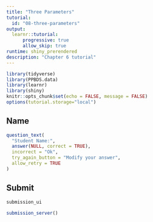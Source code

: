 ```yaml
---
title: "Three Parameters"
tutorial:
  id: "08-three-parameters"
output:
  learnr::tutorial:
      progressive: true
      allow_skip: true
runtime: shiny_prerendered
description: "Chapter 6 tutorial"
---
```


```r
library(tidyverse)
library(PPBDS.data)
library(learnr)
library(shiny)
knitr::opts_chunk$set(echo = FALSE, message = FALSE)
options(tutorial.storage="local")  
```

## Name

```r
question_text(
  "Student Name:",
  answer(NULL, correct = TRUE),
  incorrect = "Ok",
  try_again_button = "Modify your answer",
  allow_retry = TRUE
)
```

## Submit

```r
submission_ui
```

```r
submission_server()
```
